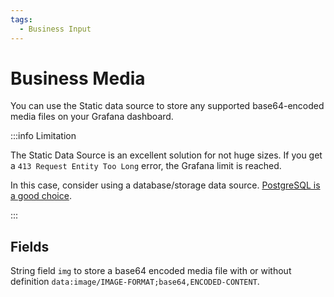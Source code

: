 ```yaml
---
tags:
  - Business Input
---
```



# Business Media

You can use the Static data source to store any supported base64-encoded media files on your Grafana dashboard.

:::info Limitation

The Static Data Source is an excellent solution for not huge sizes. If you get a `413 Request Entity Too Long` error, the Grafana limit is reached.

In this case, consider using a database/storage data source. [PostgreSQL is a good choice](/blog/grafana-postgresql-20230123/).

:::

## Fields

String field `img` to store a base64 encoded media file with or without definition `data:image/IMAGE-FORMAT;base64,ENCODED-CONTENT`.
